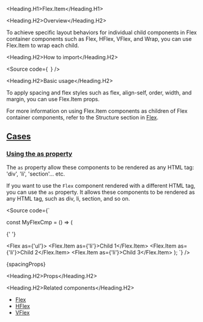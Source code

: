 

<Meta of={Stories} />

<Heading.H1>Flex.Item</Heading.H1>

<Heading.H2>Overview</Heading.H2>

To achieve specific layout behaviors for individual child components in
Flex container components such as Flex, HFlex, VFlex, and Wrap, you can use Flex.Item to wrap each child.

<Heading.H2>How to import</Heading.H2>

<Source
  code={`
`}
/>

<Heading.H2>Basic usage</Heading.H2>

<Canvas of={Stories.Item} />

To apply spacing and flex styles such as flex, align-self, order, width, and margin, you can use Flex.Item props.

<Canvas of={FlexStories.Base} />

For more information on using Flex.Item components
as children of Flex container components,
refer to the Structure section in [Flex](?path=/docs/components-core-layout-flex-docs--docs).

## [Cases](#cases)

### [Using the as property](#using-the-as-property)

The `as` property allow these components to be rendered as any HTML tag:
'div', 'li', 'section'... etc.

If you want to use the `Flex` component rendered with a different HTML tag, you can use the `as` property.
It allows these components to be rendered as any HTML tag, such as div, li, section, and so on.

<Source
  code={`

const MyFlexCmp = () => (

{' '}

<Flex as={'ul'}>
  <Flex.Item as={'li'}>Child 1</Flex.Item>
  <Flex.Item as={'li'}>Child 2</Flex.Item>
  <Flex.Item as={'li'}>Child 3</Flex.Item>
</Flex>
); `} />

<Markdown>{spacingProps}</Markdown>

<Heading.H2>Props</Heading.H2>

<ArgTypes of={Stories} />

<Heading.H2>Related components</Heading.H2>

- [Flex](?path=/docs/components-core-layout-flex-flex--docs)
- [HFlex](?path=/docs/components-core-layout-flex-hflex--docs)
- [VFlex](?path=/docs/components-core-layout-flex-vflex--docs)
